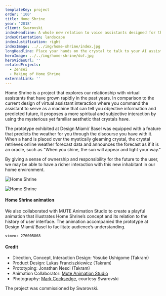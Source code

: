 ```yaml
---
templateKey: project
order: '100'
title: Home Shrine
year: '2018'
client: Swarovski
indexHeadline: A whole new relation to voice assistants designed for the Swarovski Designers of the Future Award
indexOrientation: landscape
indexJustification: right
indexImage: ../../img/home-shrine/index.jpg
longHeadline: Place your hands on the crystal to talk to your AI assistant ― a more spiritual and personal voice interaction proposed for the Swarovski Designers of the Future Award
heroImage: ../../img/home-shrine/dof.jpg
heroVideoUrl: ''
relatedProjects:
  - Zensei
  - Making of Home Shrine
externalLink: ''
---
```


Home Shrine is a project that explores our relationship with virtual assistants that have grown rapidly in the past years. In comparison to the current design of virtual assistant interaction where you command the assistant to serve as a machine that can tell you objective information and predicted future, it proposes a more spiritual and subjective interaction by using the mysterious yet familiar aesthetic that crystals have.

The prototype exhibited at Design Miami/ Basel was equipped with a feature that predicts the weather for you through the discourse you have with it. When a hand is placed over the mystically gleaming crystal, the crystal retrieves online weather forecast data and announces the forecast as if it is an oracle, such as "When you shine, the sun will appear and light your way."

By giving a sense of ownership and responsibility for the future to the user, we may be able to have a richer interaction with this new inhabitant in our home environment.

![Home Shrine](../../img/home-shrine/dof_02.jpg)

![Home Shrine](../../img/home-shrine/dof_01.jpg)

#### Home Shrine animation

We also collaborated with MUTE Animation Studio to create a playful animation that illustrates Home Shrine’s concept and its relation to the history of user interface. The animation accompanied the prototype at Design Miami/ Basel to facilitate audience’s understanding.

`vimeo: 276005868`

#### Credit

- Direction, Concept, Interaction Design: Yosuke Ushigome (Takram)
- Product Design: Lukas Franciszkiewicz (Takram)
- Prototyping: Jonathan Nesci (Takram)
- Animation Collaborator: [Mute Animation Studio](https://muteanimation.studio/)
- Photography: [Mark Cocksedge](https://www.markcocksedge.co.uk/), courtesy Swarovski

The project was commissioned by Swarovski.
